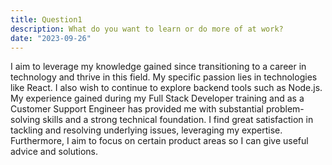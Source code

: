 ```yaml
---
title: Question1
description: What do you want to learn or do more of at work?
date: "2023-09-26"
---
```


I aim to leverage my knowledge gained since transitioning to a career in technology and thrive in this field. 
My specific passion lies in technologies like React. I also wish to continue to explore backend tools such as Node.js.
My experience gained during my Full Stack Developer training and as a Customer Support Engineer has provided me with substantial problem-solving skills and a strong technical foundation. I find great satisfaction in tackling and resolving underlying issues, leveraging my expertise.
Furthermore, I aim to focus on certain product areas so I can give useful advice and solutions.
